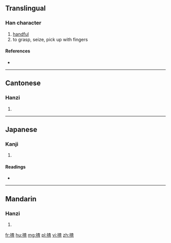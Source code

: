 ==Translingual==

===Han character===
{{Han char|rn=64|rad=手|as=09|sn=12|four=|canj=手木日一 (QDAM)}}

# [[handful]]
# to grasp, seize, pick up with fingers

====References====
* {{Han ref|kx=0445.341|dkj=12443|hdz=31913.020|uh=63F8|ud=25592}}

----

==Cantonese==

===Hanzi===
{{yue-hanzi|jyut=|y=ja1}}

# {{defn|lang=yue|sort=手09}}

----

==Japanese==

===Kanji===
{{ja-kanji|grade=|rs=手09}}

# {{defn|lang=ja|sort=手09}}

====Readings====
* {{ja-readings|on=[[さ]] (sa)|kun=[[つまむ]] (tsumamu)}}

----

==Mandarin==

===Hanzi===
{{cmn-hanzi|pin=[[zhā]] ([[zha1]])|wg=cha<sup>1</sup>}}

# {{defn|lang=cmn|sort=手09}}

[[fr:揸]]
[[hu:揸]]
[[mg:揸]]
[[pl:揸]]
[[vi:揸]]
[[zh:揸]]